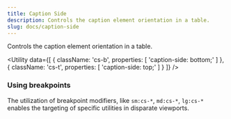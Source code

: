 ```yaml
---
title: Caption Side
description: Controls the caption element orientation in a table.
slug: docs/caption-side
---
```


Controls the caption element orientation in a table.

<Utility
  data={[
    {
      className: 'cs-b',
      properties: [
        'caption-side: bottom;'
      ]
    },
    {
      className: 'cs-t',
      properties: [
        'caption-side: top;'
      ]
    }
  ]}
/>

### Using breakpoints

The utilization of breakpoint modifiers, like `sm:cs-*`, `md:cs-*`, `lg:cs-*` enables the targeting of specific utilities in disparate viewports.